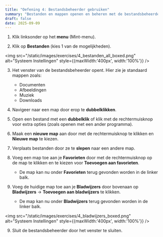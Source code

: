 ```yaml
---
title: "Oefening 4: Bestandsbeheerder gebruiken"
summary: "Bestanden en mappen openen en beheren met de bestandsbeheerder in Linux Mint."
draft: false
date: 2025-09-09
---
```


1) Klik linksonder op het **menu** (Mint-menu).  

2) Klik op **Bestanden** (kies 1 van de mogelijkheden).  

<img src="/static/images/exercises/4_bestanden_all_boxed.png" alt="Systeem Instellingen" style={{maxWidth:'400px', width:'100%'}} />

3) Het venster van de bestandsbeheerder opent. Hier zie je standaard mappen zoals:  
   - Documenten  
   - Afbeeldingen  
   - Muziek  
   - Downloads  

4) Navigeer naar een map door erop te **dubbelklikken**.  

5) Open een bestand met een **dubbelklik** of klik met de rechtermuisknop voor extra opties (zoals openen met een ander programma).  

6) Maak een **nieuwe map** aan door met de rechtermuisknop te klikken en **Nieuwe map** te kiezen.  

7) Verplaats bestanden door ze te **slepen** naar een andere map.  

8) Voeg een map toe aan je **Favorieten** door met de rechtermuisknop op de map te klikken en te kiezen voor **Toevoegen aan favorieten**.  
   - De map kan nu onder **Favorieten** terug gevonden worden in de linker balk.  

9) Voeg de huidige map toe aan je **Bladwijzers** door bovenaan op **Bladwijzers** -> **Toevoegen aan bladwijzers** te klikken.  
   - De map kan nu onder **Bladwijzers** terug gevonden worden in de linker balk.

<img src="/static/images/exercises/4_bladwijzers_boxed.png" alt="Systeem Instellingen" style={{maxWidth:'400px', width:'100%'}} />

9) Sluit de bestandsbeheerder door het venster te sluiten.
